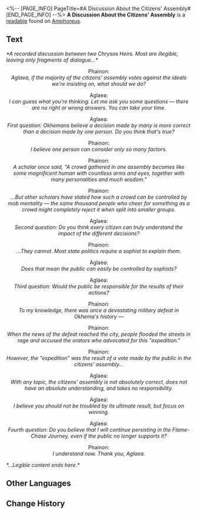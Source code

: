 <%-- [PAGE_INFO]
PageTitle=#A Discussion About the Citizens' Assembly#
[END_PAGE_INFO] --%>
{{Readable Infobox
|id           = 514
|partIds      = 190841
|title        = 
|image        = Item A Discussion About the Citizens' Assembly.png
|world        = Amphoreus
|parts        = 1
|author       = <!--to be added-->
|description  = A thought-provoking record &mdash; even Okhema's most revered Chrysos Heirs had once doubted the system.
|part1        = A Discussion About the Citizens' Assembly
|source1      = {{cx|Source missing}}
|characters   = Aglaea
|factions     = Okhema
}}
'''A Discussion About the Citizens' Assembly''' is a [[readable]] found on [[Amphoreus]].
<!--
==Location==
{{Map Embed|<map name>|<marker id>}}
-->
==Text==
''*A recorded discussion between two Chrysos Heirs. Most are illegible, leaving only fragments of dialogue...*''


<div align="center">Phainon:<br />
''Aglaea, if the majority of the citizens' assembly votes against the ideals we're insisting on, what should we do?''


Aglaea:<br />
''I can guess what you're thinking. Let me ask you some questions &mdash; there are no right or wrong answers. You can take your time.''


Aglaea:<br />
''First question: Okhemans believe a decision made by many is more correct than a decision made by one person. Do you think that's true?''


Phainon:<br />
''I believe one person can consider only so many factors.''


Phainon:<br />
''A scholar once said, "A crowd gathered in one assembly becomes like some magnificent human with countless arms and eyes, together with many personalities and much wisdom."''


Phainon:<br />
''...But other scholars have stated how such a crowd can be controlled by mob mentality &mdash; the same thousand people who cheer for something as a crowd might completely reject it when split into smaller groups.''


Aglaea:<br />
''Second question: Do you think every citizen can truly understand the impact of the different decisions?''


Phainon:<br />
''...They cannot. Most state politics require a sophist to explain them.''


Aglaea:<br />
''Does that mean the public can easily be controlled by sophists?''


Aglaea:<br />
''Third question: Would the public be responsible for the results of their actions?''


Phainon:<br />
''To my knowledge, there was once a devastating military defeat in Okhema's history &mdash;''


Phainon:<br />
''When the news of the defeat reached the city, people flooded the streets in rage and accused the orators who advocated for this "expedition."''


Phainon:<br />
''However, the "expedition" was the result of a vote made by the public in the citizens' assembly...''


Aglaea:<br />
''With any topic, the citizens' assembly is not absolutely correct, does not have an absolute understanding, and takes no responsibility.''


Aglaea:<br />
''I believe you should not be troubled by its ultimate result, but focus on winning.''


Aglaea:<br />
''Fourth question: Do you believe that I will continue persisting in the Flame-Chase Journey, even if the public no longer supports it?''


Phainon:<br />
''I understand now. Thank you, Aglaea.''</div>


''*...Legible content ends here.*''

<!--
==Trivia==
* 
-->
==Other Languages==
{{Other Languages
|en   = A Discussion About the Citizens' Assembly
|zhs  = 一段关于公民大会的谈话记录
|zht  = 一段關於公民大會的談話紀錄
|ja   = 「民会」に関する談話記録
|ko   = 시민 총회에 관한 대화 기록
|es   = Una conversación sobre la asamblea de ciudadanos
|fr   = Discussions sur l'assemblée citoyenne
|ru   = Дискуссии на тему народного собрания
|th   = บันทึกการสนทนา เกี่ยวกับสมัชชาพลเรือน
|vi   = Một Đoạn Ghi Chép Về Đại Hội Công Dân
|de   = Eine Diskussion über die Bürgerversammlung
|id   = Catatan Percakapan Tentang Sidang Warga
|pt   = Uma Discussão Sobre a Assembleia dos Cidadãos
}}

==Change History==
{{Change History|3.2}}